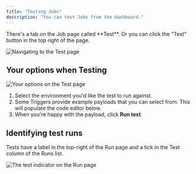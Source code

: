 ```yaml
---
title: "Testing Jobs"
description: "You can test Jobs from the dashboard."
---
```


<Accordion title="Finding the Test page">
There's a tab on the Job page called **Test**. Or you can click the "Test" button in the top right of the page.

![Navigating to the Test page](/images/test-click.png)

</Accordion>

## Your options when Testing

![Your options on the Test page](/images/test-annotated.png)

1. Select the environment you'd like the test to run against.
2. Some Triggers provide example payloads that you can select from. This will populate the code editor below.
3. When you're happy with the payload, click **Run test**.

## Identifying test runs

Tests have a label in the top-right of the Run page and a tick in the Test column of the Runs list.

![The test indicator on the Run page](/images/test-indicator.png)
